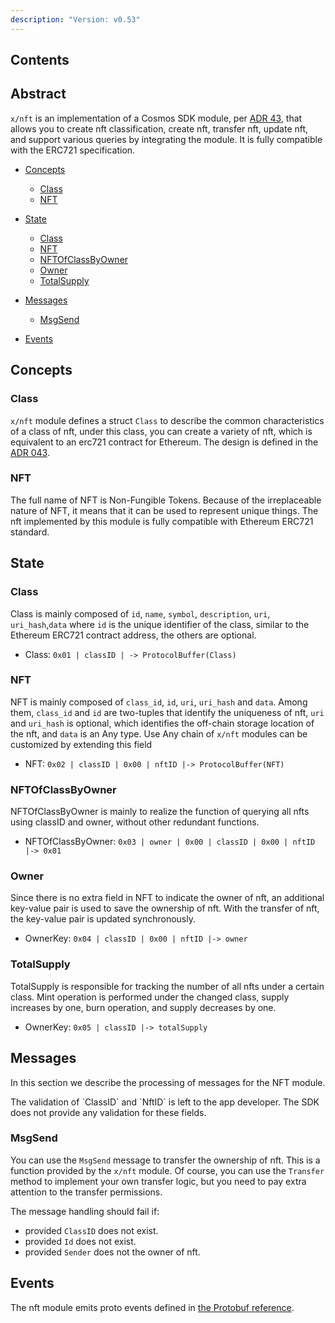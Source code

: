 ```yaml
---
description: "Version: v0.53"
---
```


## Contents[​](#contents "Direct link to Contents")

## Abstract[​](#abstract "Direct link to Abstract")

`x/nft` is an implementation of a Cosmos SDK module, per [ADR 43](https://github.com/cosmos/cosmos-sdk/blob/main/docs/architecture/adr-043-nft-module.md), that allows you to create nft classification, create nft, transfer nft, update nft, and support various queries by integrating the module. It is fully compatible with the ERC721 specification.

* [Concepts](#concepts)

  * [Class](#class)
  * [NFT](#nft)

* [State](#state)

  * [Class](#class-1)
  * [NFT](#nft-1)
  * [NFTOfClassByOwner](#nftofclassbyowner)
  * [Owner](#owner)
  * [TotalSupply](#totalsupply)

* [Messages](#messages)
  * [MsgSend](#msgsend)

* [Events](#events)

## Concepts[​](#concepts "Direct link to Concepts")

### Class[​](#class "Direct link to Class")

`x/nft` module defines a struct `Class` to describe the common characteristics of a class of nft, under this class, you can create a variety of nft, which is equivalent to an erc721 contract for Ethereum. The design is defined in the [ADR 043](https://github.com/cosmos/cosmos-sdk/blob/main/docs/architecture/adr-043-nft-module.md).

### NFT[​](#nft "Direct link to NFT")

The full name of NFT is Non-Fungible Tokens. Because of the irreplaceable nature of NFT, it means that it can be used to represent unique things. The nft implemented by this module is fully compatible with Ethereum ERC721 standard.

## State[​](#state "Direct link to State")

### Class[​](#class-1 "Direct link to Class")

Class is mainly composed of `id`, `name`, `symbol`, `description`, `uri`, `uri_hash`,`data` where `id` is the unique identifier of the class, similar to the Ethereum ERC721 contract address, the others are optional.

* Class: `0x01 | classID | -> ProtocolBuffer(Class)`

### NFT[​](#nft-1 "Direct link to NFT")

NFT is mainly composed of `class_id`, `id`, `uri`, `uri_hash` and `data`. Among them, `class_id` and `id` are two-tuples that identify the uniqueness of nft, `uri` and `uri_hash` is optional, which identifies the off-chain storage location of the nft, and `data` is an Any type. Use Any chain of `x/nft` modules can be customized by extending this field

* NFT: `0x02 | classID | 0x00 | nftID |-> ProtocolBuffer(NFT)`

### NFTOfClassByOwner[​](#nftofclassbyowner "Direct link to NFTOfClassByOwner")

NFTOfClassByOwner is mainly to realize the function of querying all nfts using classID and owner, without other redundant functions.

* NFTOfClassByOwner: `0x03 | owner | 0x00 | classID | 0x00 | nftID |-> 0x01`

### Owner[​](#owner "Direct link to Owner")

Since there is no extra field in NFT to indicate the owner of nft, an additional key-value pair is used to save the ownership of nft. With the transfer of nft, the key-value pair is updated synchronously.

* OwnerKey: `0x04 | classID | 0x00 | nftID |-> owner`

### TotalSupply[​](#totalsupply "Direct link to TotalSupply")

TotalSupply is responsible for tracking the number of all nfts under a certain class. Mint operation is performed under the changed class, supply increases by one, burn operation, and supply decreases by one.

* OwnerKey: `0x05 | classID |-> totalSupply`

## Messages[​](#messages "Direct link to Messages")

In this section we describe the processing of messages for the NFT module.

<Warning>
  The validation of `ClassID` and `NftID` is left to the app developer. The SDK does not provide any validation for these fields.
</Warning>

### MsgSend[​](#msgsend "Direct link to MsgSend")

You can use the `MsgSend` message to transfer the ownership of nft. This is a function provided by the `x/nft` module. Of course, you can use the `Transfer` method to implement your own transfer logic, but you need to pay extra attention to the transfer permissions.

The message handling should fail if:

* provided `ClassID` does not exist.
* provided `Id` does not exist.
* provided `Sender` does not the owner of nft.

## Events[​](#events "Direct link to Events")

The nft module emits proto events defined in [the Protobuf reference](https://buf.build/cosmos/cosmos-sdk/docs/main:cosmos.nft.v1beta1).
